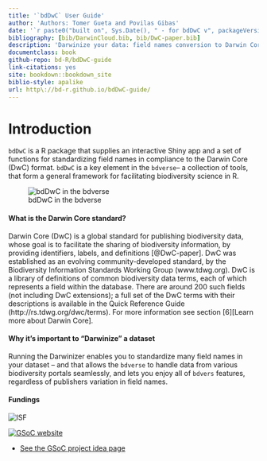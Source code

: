 ```yaml
--- 
title: '`bdDwC` User Guide'
author: 'Authors: Tomer Gueta and Povilas Gibas'
date: '`r paste0("built on", Sys.Date(), " - for bdDwC v", packageVersion("bdDwC"))`'
bibliography: [bib/DarwinCloud.bib, bib/DwC-paper.bib]
description: 'Darwinize your data: field names conversion to Darwin Core (DwC) format'
documentclass: book
github-repo: bd-R/bdDwC-guide
link-citations: yes
site: bookdown::bookdown_site
biblio-style: apalike
url: http\://bd-r.github.io/bdDwC-guide/
---
```


# Introduction {-}

`bdDwC` is a R package that supplies an interactive Shiny app and a set of functions for standardizing field names in compliance to the Darwin Core (DwC) format. `bdDwC` is a key element in the `bdverse`-- a collection of tools, that form a general framework for facilitating biodiversity science in R.

![bdDwC in the bdverse](img/bdDwC_bdverse.png "bdDwC-bdverse")

#### What is the Darwin Core standard? {-}

Darwin Core (DwC) is a global standard for publishing biodiversity data, whose goal is to facilitate the sharing of biodiversity information, by providing identifiers, labels, and definitions [@DwC-paper]. DwC was established as an evolving community-developed standard, by the Biodiversity Information Standards Working Group (www.tdwg.org). DwC is a library of definitions of common biodiversity data terms, each of which represents a field within the database. There are around 200 such fields (not including DwC extensions); a full set of the DwC terms with their descriptions is available in the Quick Reference Guide (http://rs.tdwg.org/dwc/terms). For more information see section [6][Learn more about Darwin Core].

#### Why it's important to "Darwinize" a dataset {-}

Running the Darwinizer enables you to standardize many field names in your dataset -- and that allows the `bdverse` to handle data from various biodiversity portals seamlessly, and lets you enjoy all of `bdvers` features, regardless of publishers variation in field names.

#### Fundings {-}

![](img/ISF.png "ISF")

[![](img/GSoC.png "GSoC website")](https://summerofcode.withgoogle.com/ target="_blank")  

* <a href="https://github.com/rstats-gsoc/gsoc2018/wiki/Darwinazing-biodiversity-data-in-R" target="_blank">See the GSoC project idea page</a>

